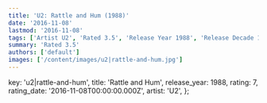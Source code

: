 ```yaml
---
title: 'U2: Rattle and Hum (1988)'
date: '2016-11-08'
lastmod: '2016-11-08'
tags: ['Artist U2', 'Rated 3.5', 'Release Year 1988', 'Release Decade 1980']
summary: 'Rated 3.5'
authors: ['default']
images: ['/content/images/u2|rattle-and-hum.jpg']
---
```


  key: 'u2|rattle-and-hum',
  title: 'Rattle and Hum',
  release_year: 1988,
  rating: 7,
  rating_date: '2016-11-08T00:00:00.000Z',
  artist: 'U2',
};

<MusicRating data={data} />
